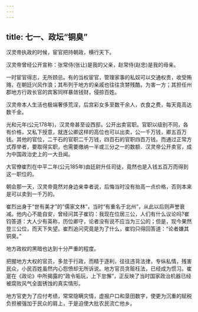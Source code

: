 ```yaml
---
---
---
```

title: 七一、政坛“铜臭”
---



汉灵帝执政的时候，宦官把持朝政，横行天下。

汉灵帝曾经公开宣称：张常侍(张让)是我的父亲，赵常侍(赵忠)是我的母亲。

一时宦官得志，无所顾忌。有的当权宦官，管理家事的私奴可以交通权贵，收受贿赂，在朝廷兴风作浪；其布列于地方的亲戚也往往贪棼残酷，为害一方；其担任州郡地方行政长官的宾客同样暴敛钱财，侵掠百姓。

汉灵帝本人生活也极端奢侈荒淫，后宫彩女多至数干余人，衣食之费，每天竟高达数千金。

光和元年(公元178年)，汉灵帝甚至设西邸，公开出卖官职。官职以级别不同，各有价格，又私下授意，就连公卿这样的高位也可以出卖，公一千万钱，卿五百万钱。其他的官位，二干石的官职二千万钱，四百石的官职四百万钱。而通过正常方式荐举者，要取得实职，也需要缴纳一半或三分之一的数额．汉灵帝公开卖官，成为中国政治史上的一大丑闻。

大官僚崔烈在中平二年(公元185年)由廷尉升任司徒，竟然也是入钱五百万而得到这一职位的。

朝会那一天，汉灵帝竟然对身边亲幸者说，后悔当时没有抬高一点价格，否则本来是可以卖到一千万的。

崔烈出身于“世有美才”的“儒家文林”，当时“有重名于北州”，从此以后则声誉衰减。他内心不能自安，曾经问其子崔钧：我现在位居三公，人们有什么议论吗?崔钧答道：大人少有英称，历位卿守，论者没有说不应当为三公的；但是，现今果然登三公位，而天下失望。崔烈追问究竟是为了什么，崔钧只得回答道：“论者嫌其铜臭。”

地方政权的黑暗也达到十分严重的程度。

把握地方大权的官员，多怠于行政，而精于逐利，往往违背法律，专纵私情，残害民众，小民百姓虽然内心怨愤却无所诉说。地方官员贪赃枉法，已经成为惯习。崔寔在《政论》中所揭露的“政令垢玩，上下怠懈”，正反映了当时国家政治机器已经被腐败风气全面锈蚀的真实情形。

地方官吏为了应付考绩，常常隐瞒灾情，虚报户口和垦田数字，使更为沉重的赋税负担被强加于民众的肩上，于是迫使大批农民流亡他乡。